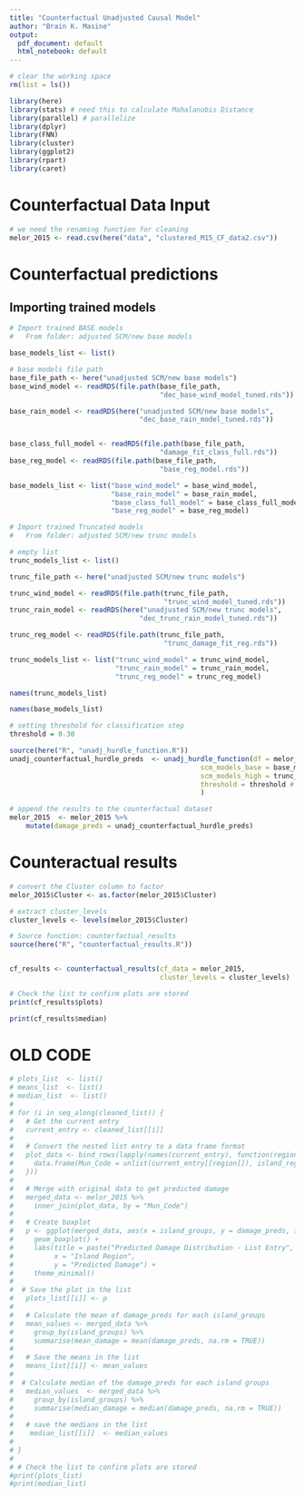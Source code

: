 ```yaml
---
title: "Counterfactual Unadjusted Causal Model"
author: "Brain K. Masine"
output:
  pdf_document: default
  html_notebook: default
---
```



```r
# clear the working space
rm(list = ls())

library(here)
library(stats) # need this to calculate Mahalanobis Distance
library(parallel) # parallelize
library(dplyr)
library(FNN)
library(cluster)
library(ggplot2)
library(rpart)
library(caret)
```

# Counterfactual Data Input
```r
# we need the renaming function for cleaning
melor_2015 <- read.csv(here("data", "clustered_M15_CF_data2.csv"))
```


# Counterfactual predictions
## Importing trained models

```r

# Import trained BASE models
#   From folder: adjusted SCM/new base models

base_models_list <- list()

# base models file path
base_file_path <- here("unadjusted SCM/new base models")
base_wind_model <- readRDS(file.path(base_file_path, 
                                     "dec_base_wind_model_tuned.rds"))

base_rain_model <- readRDS(here("unadjusted SCM/new base models", 
                                "dec_base_rain_model_tuned.rds"))


base_class_full_model <- readRDS(file.path(base_file_path, 
                                     "damage_fit_class_full.rds"))
base_reg_model <- readRDS(file.path(base_file_path, 
                                     "base_reg_model.rds"))

base_models_list <- list("base_wind_model" = base_wind_model,
                         "base_rain_model" = base_rain_model,
                         "base_class_full_model" = base_class_full_model, 
                         "base_reg_model" = base_reg_model)

```

```r

# Import trained Truncated models
#   From folder: adjusted SCM/new trunc models

# empty list
trunc_models_list <- list()

trunc_file_path <- here("unadjusted SCM/new trunc models")

trunc_wind_model <- readRDS(file.path(trunc_file_path,
                                      "trunc_wind_model_tuned.rds"))
trunc_rain_model <- readRDS(here("unadjusted SCM/new trunc models", 
                                "dec_trunc_rain_model_tuned.rds"))

trunc_reg_model <- readRDS(file.path(trunc_file_path,
                                      "trunc_damage_fit_reg.rds"))

trunc_models_list <- list("trunc_wind_model" = trunc_wind_model,
                          "trunc_rain_model" = trunc_rain_model,
                          "trunc_reg_model" = trunc_reg_model)
```


```r
names(trunc_models_list)
```

```r
names(base_models_list)
```


```r
# setting threshold for classification step
threshold = 0.30

source(here("R", "unadj_hurdle_function.R"))
unadj_counterfactual_hurdle_preds  <- unadj_hurdle_function(df = melor_2015,
                                               scm_models_base = base_models_list,
                                               scm_models_high = trunc_models_list,
                                               threshold = threshold # threshold in train/test models is 0.35
                                               )
```



```r
# append the results to the counterfactual dataset
melor_2015  <- melor_2015 %>%
    mutate(damage_preds = unadj_counterfactual_hurdle_preds)
```

# Counteractual results
```r
# convert the Cluster column to factor
melor_2015$Cluster <- as.factor(melor_2015$Cluster)

# extract cluster_levels
cluster_levels <- levels(melor_2015$Cluster)

# Source function: counterfactual_results 
source(here("R", "counterfactual_results.R"))


cf_results <- counterfactual_results(cf_data = melor_2015, 
                                     cluster_levels = cluster_levels) 

```


```r
# Check the list to confirm plots are stored
print(cf_results$plots)
```

```r
print(cf_results$median)
```

# OLD CODE
```r
# plots_list  <- list()
# means_list  <- list()
# median_list  <- list()
# 
# for (i in seq_along(cleaned_list)) {
#   # Get the current entry
#   current_entry <- cleaned_list[[i]]
# 
#   # Convert the nested list entry to a data frame format
#   plot_data <- bind_rows(lapply(names(current_entry), function(region) {
#     data.frame(Mun_Code = unlist(current_entry[[region]]), island_regions = region, stringsAsFactors = FALSE)
#   }))
# 
#   # Merge with original data to get predicted damage
#   merged_data <- melor_2015 %>%
#     inner_join(plot_data, by = "Mun_Code")
# 
#   # Create boxplot
#   p <- ggplot(merged_data, aes(x = island_groups, y = damage_preds, fill = island_groups)) +
#     geom_boxplot() +
#     labs(title = paste("Predicted Damage Distribution - List Entry", i),
#          x = "Island Region",
#          y = "Predicted Damage") +
#     theme_minimal()
# 
#  # Save the plot in the list
#   plots_list[[i]] <- p
# 
#   # Calculate the mean of damage_preds for each island_groups
#   mean_values <- merged_data %>%
#     group_by(island_groups) %>%
#     summarise(mean_damage = mean(damage_preds, na.rm = TRUE))
# 
#   # Save the means in the list
#   means_list[[i]] <- mean_values
# 
#  # Calculate median of the damage_preds for each island groups
#   median_values  <- merged_data %>%
#     group_by(island_groups) %>%
#     summarise(median_damage = median(damage_preds, na.rm = TRUE))
# 
#   # save the medians in the list
#    median_list[[i]]  <- median_values
# 
# }
# 
# # Check the list to confirm plots are stored
#print(plots_list)
#print(median_list)
```


